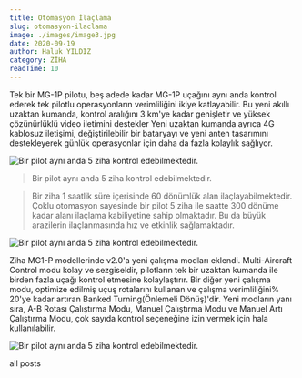 ```yaml
---
title: Otomasyon İlaçlama
slug: otomasyon-ilaclama
image: ./images/image3.jpg
date: 2020-09-19
author: Haluk YILDIZ
category: ZİHA
readTime: 10
---
```



Tek bir MG-1P pilotu, beş adede kadar MG-1P uçağını aynı anda kontrol ederek tek pilotlu operasyonların verimliliğini ikiye katlayabilir. Bu yeni akıllı uzaktan kumanda, kontrol aralığını 3 km'ye kadar genişletir ve yüksek çözünürlüklü video iletimini destekler Yeni uzaktan kumanda ayrıca 4G kablosuz iletişimi, değiştirilebilir bir bataryayı ve yeni anten tasarımını destekleyerek günlük operasyonlar için daha da fazla kolaylık sağlıyor.

![Bir pilot aynı anda 5 ziha kontrol edebilmektedir.](./images/image4.png)

<blockquote>Bir pilot aynı anda 5 ziha kontrol edebilmektedir.</blockquote>

<blockquote display="info">
  Bir ziha 1 saatlik süre içerisinde 60 dönümlük alan ilaçlayabilmektedir. Çoklu
  otomasyon sayesinde bir pilot 5 ziha ile saatte 300 dönüme kadar alanı
  ilaçlama kabiliyetine sahip olmaktadır. Bu da büyük arazilerin ilaçlanmasında
  hız ve etkinlik sağlamaktadır.
</blockquote>

![Bir pilot aynı anda 5 ziha kontrol edebilmektedir.](./images/image1.jpeg)

Ziha MG1-P modellerinde v2.0'a yeni çalışma modları eklendi. Multi-Aircraft
Control modu kolay ve sezgiseldir, pilotların tek bir uzaktan kumanda ile
birden fazla uçağı kontrol etmesine kolaylaştırır. Bir diğer yeni çalışma
modu, optimize edilmiş uçuş rotalarını kullanan ve çalışma verimliliğini%
20'ye kadar artıran Banked Turning(Önlemeli Dönüş)'dir. Yeni modların yanı
sıra, A-B Rotası Çalıştırma Modu, Manuel Çalıştırma Modu ve Manuel Artı
Çalıştırma Modu, çok sayıda kontrol seçeneğine izin vermek için hala
kullanılabilir.

![Bir pilot aynı anda 5 ziha kontrol edebilmektedir.](./images/image2.jpg)

<Link to="/posts" className="btn center-btn">
  all posts
</Link>
